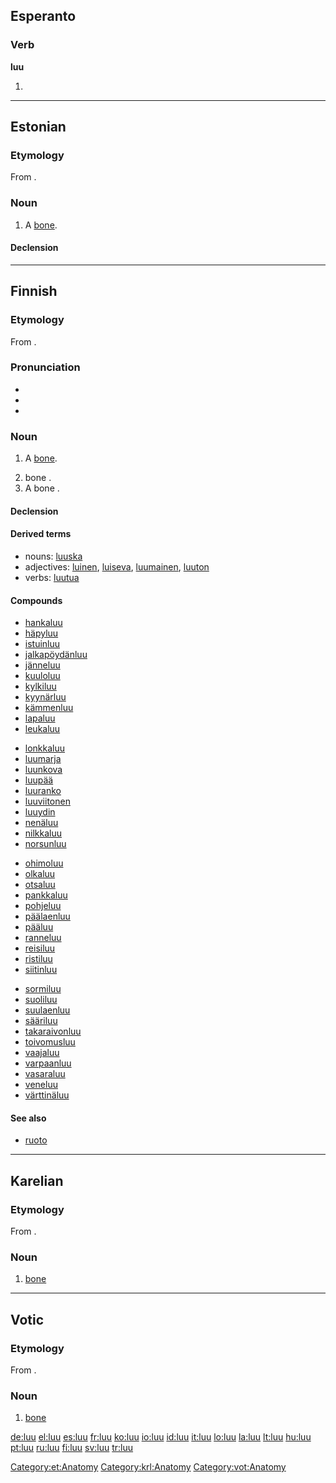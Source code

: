 {{also|lưu}}
==Esperanto==

===Verb===
'''luu'''

# {{eo-form of|lu|u}}

----

==Estonian==

===Etymology===
From {{proto|Uralic|luwe|lang=et}}.

===Noun===
{{infl|et|noun}}

# {{context|skeleton|lang=et}} A [[bone]].

====Declension====
{{et-decl-02|lu|u}}

[[Category:et:Anatomy]]

----

==Finnish==

===Etymology===
From {{proto|Uralic|luwe|lang=fi}}.

===Pronunciation===
* {{hyphenation|luu}}
* {{rhymes|uː|lang=fi}}
* {{IPA|[luː]|lang=fi}}

===Noun===
{{infl|fi|noun}}

# {{context|skeleton|lang=fi}} A [[bone]].
# bone {{qualifier|material}}.
# A bone {{qualifier|part of a corset}}.

====Declension====
{{fi-decl-maa|lu|u}}

====Derived terms====
* nouns: [[luuska]]
* adjectives: [[luinen]], [[luiseva]], [[luumainen]], [[luuton]]
* verbs: [[luutua]]

====Compounds====
{{top4}}
* [[hankaluu]]
* [[häpyluu]]
* [[istuinluu]]
* [[jalkapöydänluu]]
* [[jänneluu]]
* [[kuuloluu]]
* [[kylkiluu]]
* [[kyynärluu]]
* [[kämmenluu]]
* [[lapaluu]]
* [[leukaluu]]
{{mid4}}
* [[lonkkaluu]]
* [[luumarja]]
* [[luunkova]]
* [[luupää]]
* [[luuranko]]
* [[luuviitonen]]
* [[luuydin]]
* [[nenäluu]]
* [[nilkkaluu]]
* [[norsunluu]]
{{mid4}}
* [[ohimoluu]]
* [[olkaluu]]
* [[otsaluu]]
* [[pankkaluu]]
* [[pohjeluu]]
* [[päälaenluu]]
* [[pääluu]]
* [[ranneluu]]
* [[reisiluu]]
* [[ristiluu]]
* [[siitinluu]]
{{mid4}}
* [[sormiluu]]
* [[suoliluu]]
* [[suulaenluu]]
* [[sääriluu]]
* [[takaraivonluu]]
* [[toivomusluu]]
* [[vaajaluu]]
* [[varpaanluu]]
* [[vasaraluu]]
* [[veneluu]]
* [[värttinäluu]]
{{bottom}}

====See also====
* [[ruoto]]

----

==Karelian==

===Etymology===
From {{proto|Uralic|luwe|lang=krl}}.

===Noun===
{{infl|krl|noun}}

# [[bone]]

[[Category:krl:Anatomy]]

----

==Votic==

===Etymology===
From {{proto|Uralic|luwe|lang=vot}}.

===Noun===
{{infl|vot|noun}}

# [[bone]]

[[Category:vot:Anatomy]]

[[de:luu]]
[[el:luu]]
[[es:luu]]
[[fr:luu]]
[[ko:luu]]
[[io:luu]]
[[id:luu]]
[[it:luu]]
[[lo:luu]]
[[la:luu]]
[[lt:luu]]
[[hu:luu]]
[[pt:luu]]
[[ru:luu]]
[[fi:luu]]
[[sv:luu]]
[[tr:luu]]